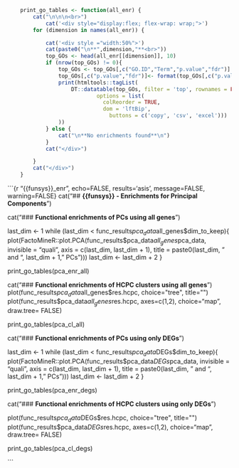 ```r
	print_go_tables <- function(all_enr) {
		cat("\n\n\n<br>")
			cat('<div style="display:flex; flex-wrap: wrap;">')
		for (dimension in names(all_enr)) {

			cat('<div style ="width:50%">')
			cat(paste0("\n**",dimension,"**<br>"))
			top_GOs <- head(all_enr[[dimension]], 10)
			if (nrow(top_GOs) != 0){
				top_GOs <- top_GOs[,c("GO.ID","Term","p.value","fdr")]
				top_GOs[,c("p.value","fdr")]<- format(top_GOs[,c("p.value","fdr")], scientific = TRUE, digits = 3)
				print(htmltools::tagList(
					DT::datatable(top_GOs, filter = 'top', rownames = FALSE, extensions = c('Buttons','ColReorder'),
		                    options = list(
		                      colReorder = TRUE,
		                      dom = 'lftBip',
		                        buttons = c('copy', 'csv', 'excel')))
				))
			} else {
				cat("\n**No enrichments found**\n")
			}
			cat("</div>")

		}	
		cat("</div>")
	}
```
```{r "{{funsys}}_enr", echo=FALSE, results='asis', message=FALSE, warning=FALSE}
cat("\n## **{{funsys}} - Enrichments for Principal Components**\n")

cat("### **Functional enrichments of PCs using all genes**\n")

last_dim <- 1
while (last_dim < func_results$pca_data$all_genes$dim_to_keep){
	plot(FactoMineR::plot.PCA(func_results$pca_data$all_genes$pca_data, 
						invisible = "quali", 
						axis = c(last_dim, last_dim + 1), 
						title = paste0(last_dim, " and ", last_dim + 1, " PCs")))
	last_dim <- last_dim + 2
} 

print_go_tables(pca_enr_all)

cat("### **Functional enrichments of HCPC clusters using all genes**\n")
plot(func_results$pca_data$all_genes$res.hcpc, choice="tree", title="")
plot(func_results$pca_data$all_genes$res.hcpc,  axes=c(1,2), choice="map", draw.tree= FALSE)

print_go_tables(pca_cl_all)


cat("### **Functional enrichments of PCs using only DEGs**\n")

last_dim <- 1
while (last_dim < func_results$pca_data$DEGs$dim_to_keep){
	plot(FactoMineR::plot.PCA(func_results$pca_data$DEGs$pca_data, 
		invisible = "quali", 
		axis = c(last_dim, last_dim + 1), 
		title = paste0(last_dim, " and ", last_dim + 1, " PCs")))
	last_dim <- last_dim + 2
} 

print_go_tables(pca_enr_degs)

cat("### **Functional enrichments of HCPC clusters using only DEGs**\n")

plot(func_results$pca_data$DEGs$res.hcpc, choice="tree", title="")
plot(func_results$pca_data$DEGs$res.hcpc,  axes=c(1,2), choice="map", draw.tree= FALSE)

print_go_tables(pca_cl_degs)



```